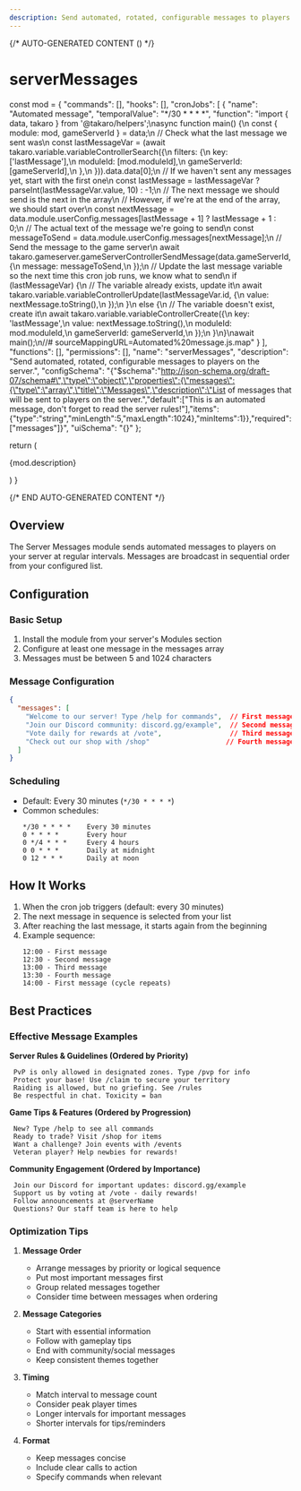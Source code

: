 ```yaml
---
description: Send automated, rotated, configurable messages to players on the server.
---
```


{/* AUTO-GENERATED CONTENT () */}


# serverMessages

  const mod = {
  "commands": [],
  "hooks": [],
  "cronJobs": [
    {
      "name": "Automated message",
      "temporalValue": "*/30 * * * *",
      "function": "import { data, takaro } from '@takaro/helpers';\nasync function main() {\n    const { module: mod, gameServerId } = data;\n    // Check what the last message we sent was\n    const lastMessageVar = (await takaro.variable.variableControllerSearch({\n        filters: {\n            key: ['lastMessage'],\n            moduleId: [mod.moduleId],\n            gameServerId: [gameServerId],\n        },\n    })).data.data[0];\n    // If we haven't sent any messages yet, start with the first one\n    const lastMessage = lastMessageVar ? parseInt(lastMessageVar.value, 10) : -1;\n    // The next message we should send is the next in the array\n    // However, if we're at the end of the array, we should start over\n    const nextMessage = data.module.userConfig.messages[lastMessage + 1] ? lastMessage + 1 : 0;\n    // The actual text of the message we're going to send\n    const messageToSend = data.module.userConfig.messages[nextMessage];\n    // Send the message to the game server\n    await takaro.gameserver.gameServerControllerSendMessage(data.gameServerId, {\n        message: messageToSend,\n    });\n    // Update the last message variable so the next time this cron job runs, we know what to send\n    if (lastMessageVar) {\n        // The variable already exists, update it\n        await takaro.variable.variableControllerUpdate(lastMessageVar.id, {\n            value: nextMessage.toString(),\n        });\n    }\n    else {\n        // The variable doesn't exist, create it\n        await takaro.variable.variableControllerCreate({\n            key: 'lastMessage',\n            value: nextMessage.toString(),\n            moduleId: mod.moduleId,\n            gameServerId: gameServerId,\n        });\n    }\n}\nawait main();\n//# sourceMappingURL=Automated%20message.js.map"
    }
  ],
  "functions": [],
  "permissions": [],
  "name": "serverMessages",
  "description": "Send automated, rotated, configurable messages to players on the server.",
  "configSchema": "{\"$schema\":\"http://json-schema.org/draft-07/schema#\",\"type\":\"object\",\"properties\":{\"messages\":{\"type\":\"array\",\"title\":\"Messages\",\"description\":\"List of messages that will be sent to players on the server.\",\"default\":[\"This is an automated message, don't forget to read the server rules!\"],\"items\":{\"type\":\"string\",\"minLength\":5,\"maxLength\":1024},\"minItems\":1}},\"required\":[\"messages\"]}",
  "uiSchema": "{}"
};

  return (
    <div>
      <p>{mod.description}</p>
      <Commands commands={mod.commands} />
      <CronJobs cronJobs={mod.cronJobs} />
      <Hooks hooks={mod.hooks} />
      <Config configSchema={mod.configSchema} />
    </div>
  )
}

<Module />

{/* END AUTO-GENERATED CONTENT */}

## Overview

The Server Messages module sends automated messages to players on your server at regular intervals. Messages are broadcast in sequential order from your configured list.

## Configuration

### Basic Setup

1. Install the module from your server's Modules section
2. Configure at least one message in the messages array
3. Messages must be between 5 and 1024 characters

### Message Configuration

```json
{
  "messages": [
    "Welcome to our server! Type /help for commands",  // First message
    "Join our Discord community: discord.gg/example",  // Second message
    "Vote daily for rewards at /vote",                 // Third message
    "Check out our shop with /shop"                   // Fourth message, then cycles back to first
  ]
}
```

### Scheduling

- Default: Every 30 minutes (`*/30 * * * *`)
- Common schedules:
  ```
  */30 * * * *    Every 30 minutes
  0 * * * *       Every hour
  0 */4 * * *     Every 4 hours
  0 0 * * *       Daily at midnight
  0 12 * * *      Daily at noon
  ```

## How It Works

1. When the cron job triggers (default: every 30 minutes)
2. The next message in sequence is selected from your list
3. After reaching the last message, it starts again from the beginning
4. Example sequence:
   ```
   12:00 - First message
   12:30 - Second message
   13:00 - Third message
   13:30 - Fourth message
   14:00 - First message (cycle repeats)
   ```

## Best Practices

### Effective Message Examples

**Server Rules & Guidelines (Ordered by Priority)**
   ```
	PvP is only allowed in designated zones. Type /pvp for info
	Protect your base! Use /claim to secure your territory
	Raiding is allowed, but no griefing. See /rules
	Be respectful in chat. Toxicity = ban
   ```
**Game Tips & Features (Ordered by Progression)**
   ```
    New? Type /help to see all commands
    Ready to trade? Visit /shop for items
    Want a challenge? Join events with /events
    Veteran player? Help newbies for rewards!
   ```

**Community Engagement (Ordered by Importance)**
   ```
    Join our Discord for important updates: discord.gg/example
    Support us by voting at /vote - daily rewards!
    Follow announcements at @serverName
    Questions? Our staff team is here to help
   ```

### Optimization Tips

1. **Message Order**
   - Arrange messages by priority or logical sequence
   - Put most important messages first
   - Group related messages together
   - Consider time between messages when ordering

2. **Message Categories**
   - Start with essential information
   - Follow with gameplay tips
   - End with community/social messages
   - Keep consistent themes together

3. **Timing**
   - Match interval to message count
   - Consider peak player times
   - Longer intervals for important messages
   - Shorter intervals for tips/reminders

4. **Format**
   - Keep messages concise
   - Include clear calls to action
   - Specify commands when relevant